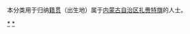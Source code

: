 {{Catnav|頁面分類|各種主題的頁面分類|依中国各省来作的分类|各地中国人|内蒙古人|兴安人}}
{{Catnav|頁面分類|人物|各國人物|中国人|各地中国人|内蒙古人|兴安人}}

本分类用于归纳[[籍贯|籍贯]]（出生地）属于[[内蒙古自治区|内蒙古自治区]][[扎赉特旗|扎赉特旗]]的人士。

[[Category:兴安盟人|*]]
[[Category:扎赉特旗|*]]